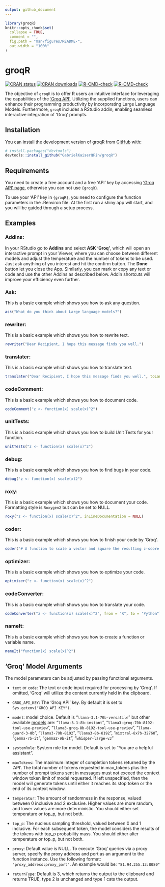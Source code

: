 ```yaml
---
output: github_document
---
```


<!-- README.md is generated from README.Rmd. Please edit that file -->

```r
library(groqR)
knitr::opts_chunk$set(
  collapse = TRUE,
  comment = "",
  fig.path = "man/figures/README-",
  out.width = "100%"
)
```

# groqR

<!-- badges: start -->
[![CRAN status](https://www.r-pkg.org/badges/version/groqR)](https://CRAN.R-project.org/package=groqR)
[![CRAN downloads](https://cranlogs.r-pkg.org/badges/groqR)](https://cran.rstudio.com/web/packages/groqR/index.html)
[![R-CMD-check](https://github.com/GabrielKaiserQFin/groqR/actions/workflows/R-CMD-check.yaml/badge.svg)](https://github.com/GabrielKaiserQFin/groqR/actions/workflows/R-CMD-check.yaml)
[![R-CMD-check](https://github.com/GabrielKaiserQFin/groqR/actions/workflows/R-CMD-check.yaml/badge.svg)](https://github.com/GabrielKaiserQFin/groqR/actions/workflows/R-CMD-check.yaml)
<!-- badges: end -->

The objective of `groqR` is to offer R users an intuitive interface for leveraging the capabilities of the ['Groq API'](https://groq.com/). Utilizing the supplied functions, users can enhance their programming productivity by incorporating Large Language Models. Furthermore, `groqR` includes a RStudio addin, enabling seamless interactive integration of 'Groq' prompts.

## Installation

You can install the development version of groqR from [GitHub](https://github.com/GabrielKaiserQFin/groqR) with:

```r
# install.packages("devtools")
devtools::install_github("GabrielKaiserQFin/groqR")
```

<!-- Or install the current released version of `{groqR}` from  -->
<!-- [CRAN](https://cran.r-project.org/package=groqR): -->

<!-- ```{r eval = FALSE} -->
<!-- install.packages("groqR") -->
<!-- ``` -->

## Requirements

You need to create a free account and a free 'API' key by accessing ['Groq API' page](https://console.groq.com/keys), otherwise you can not use `{groqR}`.

To use your 'API' key in `{groqR}`, you need to configure the function parameters in the .Renviron file. At the first run a shiny app will start, and you will be guided through a setup process.

## Examples

### Addins:

In your RStudio go to **Addins** and select **ASK 'Groq'**, which will open an interactive prompt in your Viewer, where you can choose between different models and adjust the temperature and the number of tokens to be used.
Just ask anything of you interest and hit the confirm button. The **Done** button let you close the App.
Similarly, you can mark or copy any text or code and use the other Addins as described below. Addin shortcuts will improve your efficiency even further.


### Ask:

This is a basic example which shows you how to ask any question.

```r
ask("What do you think about Large language models?")
```


### rewriter:

This is a basic example which shows you how to rewrite text.

```r
rewriter("Dear Recipient, I hope this message finds you well.")
```

### translater:

This is a basic example which shows you how to translate text.

```r
translater("Dear Recipient, I hope this message finds you well.", toLanguage = "Spanish")
```

### codeComment:

This is a basic example which shows you how to document code.

```r
codeComment("z <- function(x) scale(x)^2")
```


### unitTests:

This is a basic example which shows you how to build Unit Tests for your function.

```r
unitTests("z <- function(x) scale(x)^2")
```

### debug:

This is a basic example which shows you how to find bugs in your code.

```r
debug("z <- function(x) scale(x)2")
```


### roxy:

This is a basic example which shows you how to document your code. Formatting style is `Roxygen2` but can be set to NULL.

```r
roxy("z <- function(x) scale(x)^2", inLineDocumentation = NULL)
```


### coder:

This is a basic example which shows you how to finish your code by 'Groq'.

```r
coder("# A function to scale a vector and square the resulting z-score z2 <- function(")
```


### optimizer:

This is a basic example which shows you how to optimize your code.

```r
optimizer("z <- function(x) scale(x)^2")
```


### codeConverter:

This is a basic example which shows you how to translate your code.

```r
codeConverter("z <- function(x) scale(x)^2", from = "R", to = "Python")
```


### nameIt:

This is a basic example which shows you how to create a function or variable name.

```r
nameIt("function(x) scale(x)^2")
```



## 'Groq' Model Arguments

The model parameters can be adjusted by passing functional arguments.

*  `text` or `code`: The text or code input required for processing by 'Groq'. If omitted, 
'Groq' will utilize the content currently held in the clipboard.

* `GROQ_API_KEY`: The 'Groq API' key. By default it is set to `Sys.getenv("GROQ_API_KEY")`.

*  `model`: model choice. Default is "`llama-3.1-70b-versatile`" but other available [models](https://console.groq.com/docs/models) are:
                                     "`llama-3.1-8b-instant`",
                                     "`llama3-groq-70b-8192-tool-use-preview`",
                                     "`llama3-groq-8b-8192-tool-use-preview`",
                                     "`llama-guard-3-8b`",
                                     "`llama3-70b-8192`",
                                     "`llama3-8b-8192`",
                                     "`mixtral-8x7b-32768`",
                                     "`gemma-7b-it`",
                                     "`gemma2-9b-it`",
                                     "`whisper-large-v3`"

*  `systemRole`: System role for model. Default is set to "You are a helpful assistant".

*  `maxTokens`: The maximum integer of completion tokens returned by the 'API'. The total number of tokens requested in max_tokens plus the number of prompt tokens sent in messages must not exceed the context window token limit of model requested. If left unspecified, then the model will generate tokens until either it reaches its stop token or the end of its context window.

*  `temperatur`: The amount of randomness in the response, valued between 0 inclusive and 2 exclusive. Higher values are more random, and lower values are more deterministic. You should either set temperature or top_p, but not both.

*  `top_p`: The nucleus sampling threshold, valued between 0 and 1 inclusive. For each subsequent token, the model considers the results of the tokens with top_p probability mass. You should either alter temperature or top_p, but not both.

*  `proxy`: Default value is NULL. To execute 'Groq' queries via a proxy server, specify the proxy address and port as an argument to the function instance. Use the following format: `"proxy_address:proxy_port"`. An example would be: `"81.94.255.13:8080"`

*  `returnType`: Default is 3, which returns the output to the clipboard and returns TRUE, type 2 is unchanged and type 1 cats the output.

